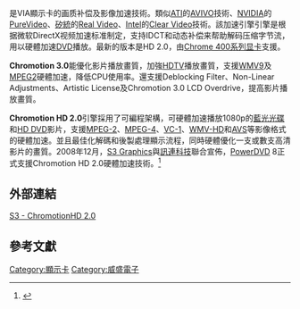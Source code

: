 '''{{lang|en|Chromotion}}'''是VIA顯示卡的画质补偿及影像加速技術。類似[[ATI|ATI]]的[[AVIVO|AVIVO]]技術、[[NVIDIA|NVIDIA]]的[[PureVideo|PureVideo]]、[[SIS|矽統]]的[[Real_Video|Real Video]]、[[Intel|Intel]]的[[Clear_Video|Clear Video]]技術。該加速引擎引擎是根据微软DirectX视频加速标准制定，支持IDCT和动态补偿来帮助解码压缩字节流，用以硬體加速[[DVD|DVD]]播放。最新的版本是HD 2.0，由[[Chrome_400系列显卡|Chrome 400系列显卡]]支援。

'''Chromotion 3.0'''能優化影片播放畫質，加強[[HDTV|HDTV]]播放畫質，支援[[WMV9|WMV9]]及[[MPEG2|MPEG2]]硬體加速，降低CPU使用率。還支援Deblocking Filter、Non-Linear Adjustments、Artistic License及Chromotion 3.0 LCD Overdrive，提高影片播放畫質。

'''Chromotion HD 2.0'''引擎採用了可編程架構，可硬體加速播放1080p的[[藍光光碟|藍光光碟]]和[[HD_DVD|HD DVD]]影片，支援[[MPEG-2|MPEG-2]]、[[MPEG-4|MPEG-4]]、[[VC-1|VC-1]]、[[WMV-HD|WMV-HD]]和[[AVS|AVS]]等影像格式的硬體加速。並且最佳化解碼和後製處理顯示流程，同時硬體優化一支或數支高清影片的畫質。2008年12月，[[S3_Graphics|S3 Graphics]]與[[訊連科技|訊連科技]]聯合宣佈，[[PowerDVD|PowerDVD]] 8正式支援Chromotion HD 2.0硬體加速技術。<ref>{{Cite web |url=http://news.mydrivers.com/1/124/124487.htm |title=PowerDVD支持S3 Chrome显卡硬件加速 |accessdate=2008-12-25 |archive-date=2008-12-24 |archive-url=https://web.archive.org/web/20081224170430/http://news.mydrivers.com/1/124/124487.htm |dead-url=no }}</ref>

== 外部連結 ==
[http://www.s3graphics.com/en/technology/chromotion-hd/ S3 - ChromotionHD 2.0]{{Wayback|url=http://www.s3graphics.com/en/technology/chromotion-hd/ |date=20080527003220 }}

== 參考文獻 ==

{{reflist}}

{{VIA}}

[[Category:顯示卡|Category:顯示卡]]
[[Category:威盛電子|Category:威盛電子]]
